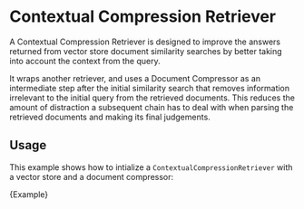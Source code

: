 # Contextual Compression Retriever

A Contextual Compression Retriever is designed to improve the answers returned from vector store document similarity searches by better taking into account the context from the query.

It wraps another retriever, and uses a Document Compressor as an intermediate step after the initial similarity search that removes information irrelevant to the initial query from the retrieved documents.
This reduces the amount of distraction a subsequent chain has to deal with when parsing the retrieved documents and making its final judgements.

## Usage

This example shows how to intialize a `ContextualCompressionRetriever` with a vector store and a document compressor:


<CodeBlock language="typescript">{Example}</CodeBlock>
